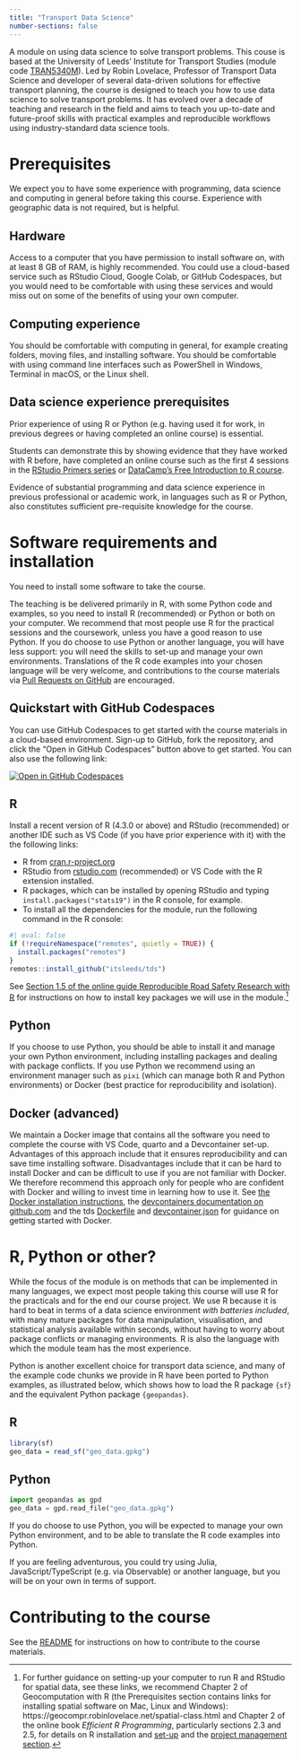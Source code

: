 ```yaml
---
title: "Transport Data Science"
number-sections: false
---
```


A module on using data science to solve transport problems.
This couse is based at the University of Leeds' Institute for Transport Studies (module code [TRAN5340M](https://webprod3.leeds.ac.uk/catalogue/dynmodules.asp?Y=202425&M=TRAN-5340M)).
Led by Robin Lovelace, Professor of Transport Data Science and developer of several data-driven solutions for effective transport planning, the course is designed to teach you how to use data science to solve transport problems.
It has evolved over a decade of teaching and research in the field and aims to teach you up-to-date and future-proof skills with practical examples and reproducible workflows using industry-standard data science tools.

# Prerequisites

We expect you to have some experience with programming, data science and computing in general before taking this course.
Experience with geographic data is not required, but is helpful.

## Hardware 

Access to a computer that you have permission to install software on, with at least 8 GB of RAM, is highly recommended.
You could use a cloud-based service such as RStudio Cloud, Google Colab, or GitHub Codespaces, but you would need to be comfortable with using these services and would miss out on some of the benefits of using your own computer.

## Computing experience

You should be comfortable with computing in general, for example creating folders, moving files, and installing software.
You should be comfortable with using command line interfaces such as PowerShell in Windows, Terminal in macOS, or the Linux shell.

## Data science experience prerequisites

Prior experience of using R or Python (e.g. having used it for work, in previous degrees or having completed an online course) is essential.

Students can demonstrate this by showing evidence that they have worked with R before, have completed an online course such as the first 4 sessions in the [RStudio Primers series](https://rstudio.cloud/learn/primers) or [DataCamp’s Free Introduction to R course](https://www.datacamp.com/courses/free-introduction-to-r).

Evidence of substantial programming and data science experience in previous professional or academic work, in languages such as R or Python, also constitutes sufficient pre-requisite knowledge for the course.

# Software requirements and installation

You need to install some software to take the course.

The teaching is be delivered primarily in R, with some Python code and examples, so you need to install R (recommended) or Python or both on your computer.
We recommend that most people use R for the practical sessions and the coursework, unless you have a good reason to use Python.
If you do choose to use Python or another language, you will have less support: you will need the skills to set-up and manage your own environments.
Translations of the R code examples into your chosen language will be very welcome, and contributions to the course materials via [Pull Requests on GitHub](https://github.com/itsleeds/tds/pulls) are encouraged.

## Quickstart with GitHub Codespaces

You can use GitHub Codespaces to get started with the course materials in a cloud-based environment.
Sign-up to GitHub, fork the repository, and click the "Open in GitHub Codespaces" button above to get started.
You can also use the following link:

[![Open in GitHub
Codespaces](https://img.shields.io/badge/Open%20in-GitHub%20Codespaces-blue?logo=github.png)](https://github.com/codespaces/new/itsleeds/tds?quickstart=1)

## R

Install a recent version of R (4.3.0 or above) and RStudio (recommended) or another IDE such as VS Code (if you have prior experience with it) with the the following links:

- R from [cran.r-project.org](https://cran.r-project.org/)
- RStudio from [rstudio.com](https://rstudio.com/products/rstudio/download/#download) (recommended) or VS Code with the R extension installed.
- R packages, which can be installed by opening RStudio and typing `install.packages("stats19")` in the R console, for example.
- To install all the dependencies for the module, run the following command in the R console:

```r
#| eval: false
if (!requireNamespace("remotes", quietly = TRUE)) {
  install.packages("remotes")
}
remotes::install_github("itsleeds/tds")
```

See [Section 1.5 of the online guide Reproducible Road Safety Research with R](https://itsleeds.github.io/rrsrr/introduction.html#installing-r-and-rstudio) for instructions on how to install key packages we will use in the module.^[
For further guidance on setting-up your computer to run R and RStudio for spatial data, see these links, we recommend 
Chapter 2 of Geocomputation with R (the Prerequisites section contains links for installing spatial software on Mac, Linux and Windows): https://geocompr.robinlovelace.net/spatial-class.html and Chapter 2 of the online book *Efficient R Programming*, particularly sections 2.3 and 2.5, for details on R installation and [set-up](https://csgillespie.github.io/efficientR/set-up.html) and the 
[project management section](https://csgillespie.github.io/efficientR/set-up.html#project-management).
]

## Python

If you choose to use Python, you should be able to install it and manage your own Python environment, including installing packages and dealing with package conflicts.
If you use Python we recommend using an environment manager such as `pixi` (which can manage both R and Python environments) or Docker (best practice for reproducibility and isolation).

## Docker (advanced)

We maintain a Docker image that contains all the software you need to complete the course with VS Code, quarto and a Devcontainer set-up.
Advantages of this approach include that it ensures reproducibility and can save time installing software.
Disadvantages include that it can be hard to install Docker and can be difficult to use if you are not familiar with Docker.
We therefore recommend this approach only for people who are confident with Docker and willing to invest time in learning how to use it.
See [the Docker installation instructions](https://docs.docker.com/get-docker/), the [devcontainers documentation on github.com](https://github.com/devcontainers) and the tds [Dockerfile](https://github.com/itsleeds/tds/blob/main/Dockerfile) and [devcontainer.json](https://github.com/itsleeds/tds/blob/main/.devcontainer/devcontainer.json) for guidance on getting started with Docker.

# R, Python or other?

While the focus of the module is on methods that can be implemented in many languages, we expect most people taking this course will use R for the practicals and for the end our course project.
We use R because it is hard to beat in terms of a data science environment *with batteries included*, with many mature packages for data manipulation, visualisation, and statistical analysis available within seconds, without having to worry about package conflicts or managing environments.
R is also the language with which the module team has the most experience.

Python is another excellent choice for transport data science, and many of the example code chunks we provide in R have been ported to Python examples, as illustrated below, which shows how to load the R package `{sf}` and the equivalent Python package `{geopandas}`.

::: {.panel-tabset}

## R

```r
library(sf)
geo_data = read_sf("geo_data.gpkg")
```

## Python

```python
import geopandas as gpd
geo_data = gpd.read_file("geo_data.gpkg")
```

:::

If you do choose to use Python, you will be expected to manage your own Python environment, and to be able to translate the R code examples into Python.

If you are feeling adventurous, you could try using Julia, JavaScript/TypeScript (e.g. via Observable) or another language, but you will be on your own in terms of support.

# Contributing to the course

See the [README](https://github.com/itsleeds/tds/tree/main?tab=readme-ov-file#quickstart) for instructions on how to contribute to the course materials.
